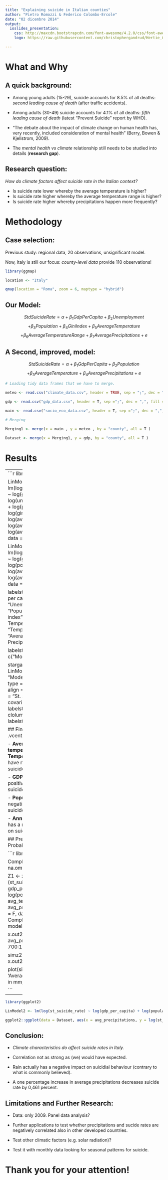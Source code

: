 ```yaml
---
title: "Explaining suicide in Italian counties"
author: "Pietro Romozzi & Federico Colombo-Ercole"
date: "02 dicembre 2014"
output:
  ioslides_presentation:
    css: http://maxcdn.bootstrapcdn.com/font-awesome/4.2.0/css/font-awesome.min.css
    logo: https://raw.githubusercontent.com/christophergandrud/Hertie_Collab_Data_Science/master/img/HertieCollaborativeDataLogo_v1.png

---
```


# What and Why

## A quick background: {.flexbox .vcenter}

- Among young adults (15-29), suicide accounts for 8.5% of all deaths: *second leading cause of death* (after traffic accidents). 
- Among adults (30-49) suicide accounts for 4.1% of all deaths: *fifth leading cause of death* (latest "Prevent Suicide" report by WHO).

- "The debate about the impact of climate change on human health has, very recently, included consideration of mental health" (Berry, Bowen & Kjellstrom, 2009).

- The *mental health vs climate* relationship still needs to be studied into details (**research gap**).

## Research question: {.flexbox .vcenter}

*How do climate factors affect suicide rate in the Italian context?*

- Is suicide rate lower whereby the average temperature is higher?
- Is suicide rate higher whereby the average temperature range is higher?
- Is suicide rate higher whereby precipitations happen more frequently?

# Methodology

## Case selection: {.smaller}

Previous study: regional data, 20 observations, unsignificant model.

Now, Italy is still our focus: *county-level data* provide 110 observations!

```r

library(ggmap)

location <- "Italy"

qmap(location = "Roma", zoom = 6, maptype = "hybrid")

```


## Our Model: {.flexbox .vcenter} 

$$
StdSuicideRate = \alpha + \beta_{1}GdpPerCapita + \beta_{2}Unemployment
$$
$$
+ \beta_{3}Population + \beta_{4}GiniIndex + \beta_{5}AverageTemperature 
$$
$$
+ \beta_{6}AverageTemperatureRange + \beta_{7}AveragePrecipitations + e
$$

## A Second, improved, model: {.flexbox .vcenter}

$$
StdSuicideRate = \alpha + \beta_{1}GdpPerCapita + \beta_{2}Population
$$
$$
+ \beta_{3}AverageTemperature + \beta_{4}AveragePrecipitations + e 
$$


```r

# Loading tidy data frames that we have to merge.

meteo <- read.csv("climate_data.csv", header = TRUE, sep = ";", dec = ",",fill = TRUE)

gdp <- read.csv("gdp_data.csv", header = T, sep =";", dec = ",", fill = T)

main <- read.csv("socio_eco_data.csv", header = T, sep =";", dec = ",", fill = T)
  
# Merging

Merging1 <- merge(x = main , y = meteo , by = "county", all = T )

Dataset <- merge(x = Merging1, y = gdp, by = "county", all = T )
```

# Results

-------
```r

library(stargazer)

LinModel1 <- lm(log(st_suicide_rate) ~ log(gdp_per_capita) + log(unemployment_rate) + log(population) + log(gini_index) + log(avg_temperature) + log(avg_temp_range) + log(avg_precipitations), data = Dataset)

LinModel2 <- lm(log(st_suicide_rate) ~ log(gdp_per_capita) + log(population) + log(avg_temperature) + log(avg_precipitations), data = Dataset)

labelstable <- c("GDP per capita", "Unemployment rate", "Population", "Gini index", "Average Temperature", "Temperature range", "Average Precipitations")

labelstable2 <- c("Model1", "Model2")

stargazer(LinModel1, LinModel2, title = "Models Comparison", type = "html", digits = 3, align = T, dep.var.labels = "St. suicide rate", covariate.labels = labelstable, clolumn.labels = labelstable2)
```

## Findings: {.flexbox .vcenter}

- **Average temperatures** and **Temperature range** have no impact on suicide rate across Italy 

- **GDP per capita** has a positive impact on suicides (in Italy).

- **Population size** has a negative impact on suicides.

- **Annual precipitations** has a negative impact on suicides.



## Predicted Probabilities:

```r

library(Zelig)

CompleteDataset <- na.omit(Dataset)

Z1 <- zelig (st_suicide_rate ~ gdp_per_capita + log(population) + avg_temperature + avg_precipitations, cite = F, data = CompleteDataset, model = "ls")

x.out2 <- setx(Z1, avg_precipitations = 700:1200)

simz2 <- sim(Z1, x = x.out2)

plot(simz2, xlab = 'Average precipitations in mm, year 2009')

```

---------

```r
library(ggplot2)

LinModel2 <- lm(log(st_suicide_rate) ~ log(gdp_per_capita) + log(population) + log(avg_temperature) + log(avg_precipitations), data = Dataset)

ggplot2::ggplot(data = Dataset, aes(x = avg_precipitations, y = log(st_suicide_rate), message = F)) + geom_point() + stat_smooth() + theme_bw() + ggtitle("Suicide Rate vs Precipitation in Italy")
```

## Conclusion: {.flexbox .vcenter}

- *Climate characteristics do affect suicide rates in Italy.*

- Correlation not as strong as (we) would have expected.

- Rain actually has a negative impact on suicidial behaviour (contrary to what is commonly believed).

- A one percentage increase in average precipitations decreases
suicide rate by 0,461 percent.

## Limitations and Further Research: {.flexbox .vcenter}

- Data: only 2009. Panel data analysis?

- Further applications to test whether precipitations and sucide rates are negatively correlated also in other developed countries.

- Test other climatic factors (e.g. solar radiation)?

- Test it with monthly data looking for seasonal patterns for suicide.

# Thank you for your attention! {.flexbox .vcenter}
